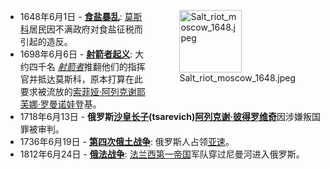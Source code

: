 <div style="float:right;margin-left:0.5em;">
[[Image:Salt_riot_moscow_1648.jpeg|100px]]
</div>
*1648年6月1日 - '''[[食盐暴乱|食盐暴乱]]''': [[莫斯科|莫斯科]]居民因不满政府对食盐征税而引起的造反。
*1698年6月6日 - '''[[射箭者起义|射箭者起义]]''': 大约四千名 ''[[射箭者|射箭者]]''推翻他们的指挥官并抵达莫斯科，原本打算在此要求被流放的[[索菲娅·阿列克谢耶芙娜·罗曼诺娃|索菲娅·阿列克谢耶芙娜·罗曼诺娃]]登基。
*1718年6月13日 - '''俄罗斯[[沙皇长子|沙皇长子]](tsarevich)[[阿列克谢·彼得罗维奇|阿列克谢·彼得罗维奇]]'''因涉嫌叛国罪被审判。
*1736年6月19日 - '''[[第四次俄土战争|第四次俄土战争]]''': 俄罗斯人占领[[亚速|亚速]]。
*1812年6月24日 - '''[[俄法战争|俄法战争]]''': [[法兰西第一帝国|法兰西第一帝国]]军队穿过尼曼河进入俄罗斯。